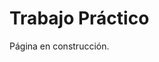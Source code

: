 ```{=latex}
\thispagestyle{primerapagina}
```

# Trabajo Práctico {.unnumbered}

::: en-construccion
Página en construcción.
:::

